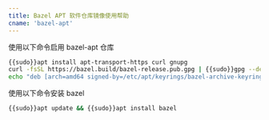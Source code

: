 ```yaml
---
title: Bazel APT 软件仓库镜像使用帮助
cname: 'bazel-apt'
---
```


使用以下命令启用 bazel-apt 仓库

<CodeBlock>

```bash
{{sudo}}apt install apt-transport-https curl gnupg
curl -fsSL https://bazel.build/bazel-release.pub.gpg | {{sudo}}gpg --dearmor -o /etc/apt/keyrings/bazel-archive-keyring.gpg
echo "deb [arch=amd64 signed-by=/etc/apt/keyrings/bazel-archive-keyring.gpg] {{http_protocol}}{{mirror}} stable jdk1.8" | {{sudo}}tee /etc/apt/sources.list.d/bazel.list
```

</CodeBlock>

使用以下命令安装 bazel

<CodeBlock>

```bash
{{sudo}}apt update && {{sudo}}apt install bazel
```

</CodeBlock>

